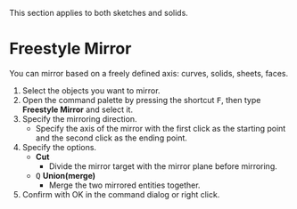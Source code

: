 
<Callout emoji="">This section applies to both sketches and solids.</Callout>

# Freestyle Mirror

<Reference shortcut="" command="Freestyle Mirror" button="" />

You can mirror based on a freely defined axis: curves, solids, sheets, faces.

1. Select the objects you want to mirror.
2. Open the command palette by pressing the shortcut <kbd>F</kbd>, then type **Freestyle Mirror** and select it.
3. Specify the mirroring direction.
   - Specify the axis of the mirror with the first click as the starting point and the second click as the ending point.
4. Specify the options.
   - **Cut**
      - Divide the mirror target with the mirror plane before mirroring.
   - <kbd>Q</kbd> **Union(merge)**
      - Merge the two mirrored entities together.
4. Confirm with OK in the command dialog or right click.